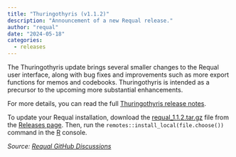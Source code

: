 ```yaml
---
title: "Thuringothyris (v1.1.2)"
description: "Announcement of a new Requal release."
author: "requal"
date: "2024-05-18"
categories:
  - releases
---
```


The Thuringothyris update brings several smaller changes to the Requal user interface, along with bug fixes and improvements such as more export functions for memos and codebooks. Thuringothyris  is intended as a precursor to the upcoming more substantial enhancements.

For more details, you can read the full [Thuringothyris release notes](https://github.com/RE-QDA/requal/releases/tag/v1.1.2).

To update your Requal installation, download the [requal_1.1.2.tar.gz](https://github.com/RE-QDA/requal/releases/download/v1.1.2/requal_1.1.2.tar.gz) file from the [Releases page](https://github.com/RE-QDA/requal/releases). Then, run the `remotes::install_local(file.choose())` command in the [R](https://www.r-project.org/) console.

_Source: [Requal GitHub Discussions](https://github.com/RE-QDA/requal/discussions/145)_
